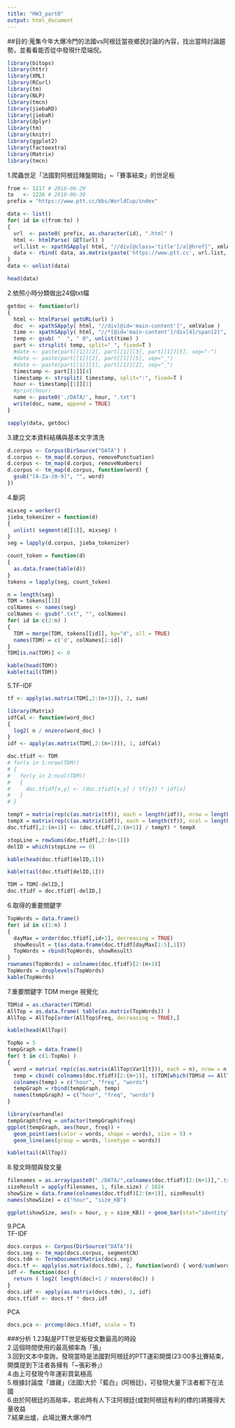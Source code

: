 ```yaml
---
title: "HW3_part0"
output: html_document
---
```

##目的:蒐集今年大爆冷門的法國vs阿根廷當夜鄉民討論的內容，找出當時討論趨勢，並看看能否從中發現什麼端倪。
```r
library(bitops)
library(httr)
library(XML)
library(RCurl)
library(tm)
library(NLP)
library(tmcn)
library(jiebaRD)
library(jiebaR)
library(dplyr)
library(tm)
library(knitr)
library(ggplot2)
library(factoextra)
library(Matrix)
library(tmcn)
```

1.爬蟲世足「法國對阿根廷賭盤開始」~「賽事結束」的世足板
```r
from <- 1217 # 2018-06-29
to   <- 1226 # 2018-06-30
prefix = "https://www.ptt.cc/bbs/WorldCup/index"

data <- list()
for( id in c(from:to) )
{
  url  <- paste0( prefix, as.character(id), ".html" )
  html <- htmlParse( GET(url) )
  url.list <- xpathSApply( html, "//div[@class='title']/a[@href]", xmlAttrs )
  data <- rbind( data, as.matrix(paste('https://www.ptt.cc', url.list, sep='')) )
}
data <- unlist(data)

head(data)
```

2.依照小時分類做出24個txt檔
```r
getdoc <- function(url)
{
  html <- htmlParse( getURL(url) )
  doc  <- xpathSApply( html, "//div[@id='main-content']", xmlValue )
  time <- xpathSApply( html, "//*[@id='main-content']/div[4]/span[2]", xmlValue )
  temp <- gsub( "  ", " 0", unlist(time) )
  part <- strsplit( temp, split=" ", fixed=T )
  #date <- paste(part[[1]][2], part[[1]][3], part[[1]][5], sep="-")
  #date <- paste(part[[1]][2], part[[1]][5], sep="_")
  #date <- paste(part[[1]][1], part[[1]][2], sep="_")
  timestamp <- part[[1]][4]
  timestamp <- strsplit( timestamp, split=":", fixed=T )
  hour <- timestamp[[1]][1]
  #print(hour)
  name <- paste0('./DATA/', hour, ".txt")
  write(doc, name, append = TRUE)
}

sapply(data, getdoc)
```

3.建立文本資料結構與基本文字清洗
```r
d.corpus <- Corpus(DirSource("DATA") )
d.corpus <- tm_map(d.corpus, removePunctuation)
d.corpus <- tm_map(d.corpus, removeNumbers)
d.corpus <- tm_map(d.corpus, function(word) {
  gsub("[A-Za-z0-9]", "", word)
})
```

4.斷詞
```r
mixseg = worker()
jieba_tokenizer = function(d)
{
  unlist( segment(d[[1]], mixseg) )
}
seg = lapply(d.corpus, jieba_tokenizer)

count_token = function(d)
{
  as.data.frame(table(d))
}
tokens = lapply(seg, count_token)

n = length(seg)
TDM = tokens[[1]]
colNames <- names(seg)
colNames <- gsub(".txt", "", colNames)
for( id in c(2:n) )
{
  TDM = merge(TDM, tokens[[id]], by="d", all = TRUE)
  names(TDM) = c('d', colNames[1:id])
}
TDM[is.na(TDM)] <- 0

kable(head(TDM))
kable(tail(TDM))
```

5.TF-IDF
```r
tf <- apply(as.matrix(TDM[,2:(n+1)]), 2, sum)

library(Matrix)
idfCal <- function(word_doc)
{ 
  log2( n / nnzero(word_doc) ) 
}
idf <- apply(as.matrix(TDM[,2:(n+1)]), 1, idfCal)

doc.tfidf <- TDM
# for(x in 1:nrow(TDM))
# {
#   for(y in 2:ncol(TDM))
#   {
#     doc.tfidf[x,y] <- (doc.tfidf[x,y] / tf[y]) * idf[x]
#   }
# }

tempY = matrix(rep(c(as.matrix(tf)), each = length(idf)), nrow = length(idf))
tempX = matrix(rep(c(as.matrix(idf)), each = length(tf)), ncol = length(tf), byrow = TRUE)
doc.tfidf[,2:(n+1)] <- (doc.tfidf[,2:(n+1)] / tempY) * tempX

stopLine = rowSums(doc.tfidf[,2:(n+1)])
delID = which(stopLine == 0)

kable(head(doc.tfidf[delID,1]))

kable(tail(doc.tfidf[delID,1]))

TDM = TDM[-delID,]
doc.tfidf = doc.tfidf[-delID,]
```


6.取得的重要關鍵字
```r
TopWords = data.frame()
for( id in c(1:n) )
{
  dayMax = order(doc.tfidf[,id+1], decreasing = TRUE)
  showResult = t(as.data.frame(doc.tfidf[dayMax[1:5],1]))
  TopWords = rbind(TopWords, showResult)
}
rownames(TopWords) = colnames(doc.tfidf)[2:(n+1)]
TopWords = droplevels(TopWords)
kable(TopWords)
```

7.重要關鍵字 TDM merge 視覺化
```r
TDM$d = as.character(TDM$d)
AllTop = as.data.frame( table(as.matrix(TopWords)) )
AllTop = AllTop[order(AllTop$Freq, decreasing = TRUE),]

kable(head(AllTop))

TopNo = 5
tempGraph = data.frame()
for( t in c(1:TopNo) )
{
  word = matrix( rep(c(as.matrix(AllTop$Var1[t])), each = n), nrow = n )
  temp = cbind( colnames(doc.tfidf)[2:(n+1)], t(TDM[which(TDM$d == AllTop$Var1[t]), 2:(n+1)]), word )
  colnames(temp) = c("hour", "freq", "words")
  tempGraph = rbind(tempGraph, temp)
  names(tempGraph) = c("hour", "freq", "words")
}

library(varhandle)
tempGraph$freq = unfactor(tempGraph$freq)
ggplot(tempGraph, aes(hour, freq)) + 
  geom_point(aes(color = words, shape = words), size = 5) +
  geom_line(aes(group = words, linetype = words))

kable(tail(AllTop))
```

8.發文時間與發文量
```r
filenames = as.array(paste0("./DATA/",colnames(doc.tfidf)[2:(n+1)],".txt"))
sizeResult = apply(filenames, 1, file.size) / 1024
showSize = data.frame(colnames(doc.tfidf)[2:(n+1)], sizeResult)
names(showSize) = c("hour", "size_KB")

ggplot(showSize, aes(x = hour, y = size_KB)) + geom_bar(stat="identity")
```

9.PCA  
TF-IDF
```r
docs.corpus <- Corpus(DirSource("DATA"))
docs.seg <- tm_map(docs.corpus, segmentCN)
docs.tdm <- TermDocumentMatrix(docs.seg)
docs.tf <- apply(as.matrix(docs.tdm), 2, function(word) { word/sum(word) })
idf <- function(doc) {
  return ( log2( length(doc)+1 / nnzero(doc)) )
}
docs.idf <- apply(as.matrix(docs.tdm), 1, idf)
docs.tfidf <- docs.tf * docs.idf
```

PCA
```r
docs.pca <- prcomp(docs.tfidf, scale = T)
```

###分析
1.23點是PTT世足板發文數最高的時段  
2.這個時間使用的最高頻率為「張」  
3.回到文本中查詢，發現當時是法國對阿根廷的PTT運彩開獎(23:00多比賽結束，開獎提到下注者各擁有「~張彩券」)  
4.由上可發現今年運彩買氣極高  
5.根據討論度「雄雞」(法國)大於「藍白」(阿根廷)，可發現大量下注者都下在法國    
6.由於阿根廷的高賠率，若此時有人下注阿根廷(或對阿根廷有利的標的)將獲得大量收益  
7.結果出爐，此場比賽大爆冷門